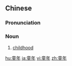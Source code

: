 ==Chinese==
{{zh-forms}}

===Pronunciation===
{{zh-pron
|m=tóngnián
|c=tung4 nin4
|h=pfs=tùng-ngièn
|mn=tông-liân
|cat=n
}}

===Noun===
{{zh-noun|mw=個}}

# [[childhood]]
#: {{zh-x|她 根本 就 沒有 童年。|''She didn't have any kind of '''childhood'''.''}}

[[hu:童年]]
[[ja:童年]]
[[vi:童年]]
[[zh:童年]]